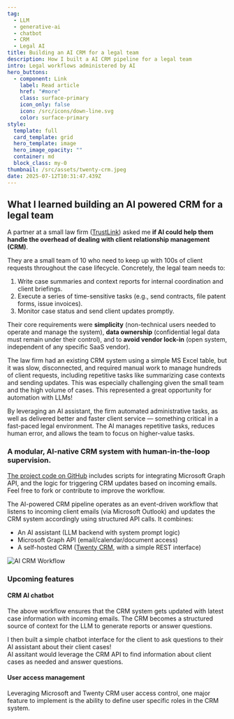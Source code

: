 ```yaml
---
tag:
  - LLM
  - generative-ai
  - chatbot
  - CRM
  - Legal AI
title: Building an AI CRM for a legal team
description: How I built a AI CRM pipeline for a legal team
intro: Legal workflows administered by AI
hero_buttons:
  - component: Link
    label: Read article
    href: "#more"
    class: surface-primary
    icon_only: false
    icon: /src/icons/down-line.svg
    color: surface-primary
style:
  template: full
  card_template: grid
  hero_template: image
  hero_image_opacity: ""
  container: md
  block_class: my-0
thumbnail: /src/assets/twenty-crm.jpeg
date: 2025-07-12T10:31:47.439Z
---
```


## What I learned building an AI powered CRM for a legal team

A partner at a small law firm ([TrustLink](https://trustlinkvietnam.com.vn/)) asked me **if AI could help them handle the overhead of dealing with client relationship management (CRM)**.

They are a small team of 10 who need to keep up with 100s of client requests throughout the case lifecycle. Concretely, the legal team needs to:
1. Write case summaries and context reports for internal coordination and client briefings.
2. Execute a series of time-sensitive tasks (e.g., send contracts, file patent forms, issue invoices).
3. Monitor case status and send client updates promptly.

Their core requirements were **simplicity** (non-technical users needed to operate and manage the system), **data ownership** (confidential legal data must remain under their control), and to **avoid vendor lock-in** (open system, independent of any specific SaaS vendor).

The law firm had an existing CRM system using a simple MS Excel table, but it was slow, disconnected, and required manual work to manage hundreds of client requests, including repetitive tasks like summarizing case contexts and sending updates. This was especially challenging given the small team and the high volume of cases.
This represented a great opportunity for automation with LLMs!

By leveraging an AI assistant, the firm automated administrative tasks, as well as delivered better and faster client service — something critical in a fast-paced legal environment.
The AI manages repetitive tasks, reduces human error, and allows the team to focus on higher-value tasks.


### A modular, AI-native CRM system with human-in-the-loop supervision.

[The project code on GitHub](https://github.com/eolecvk/trustlink-workflow) includes scripts for integrating Microsoft Graph API, and the logic for triggering CRM updates based on incoming emails. Feel free to fork or contribute to improve the workflow.

The AI-powered CRM pipeline operates as an event-driven workflow that listens to incoming client emails (via Microsoft Outlook) and updates the CRM system accordingly using structured API calls. It combines:
* An AI assistant (LLM backend with system prompt logic)
* Microsoft Graph API (email/calendar/document access)
* A self-hosted CRM ([Twenty CRM](https://twenty.com/), with a simple REST interface)

![AI CRM Workflow](/src/assets/crm-ai-mermaid.png)


### Upcoming features

#### CRM AI chatbot

The above workflow ensures that the CRM system gets updated with latest case information with incoming emails.
The CRM becomes a structured source of context for the LLM to generate reports or answer questions.

I then built a simple chatbot interface for the client to ask questions to their AI assistant about their client cases!  
AI assitant would leverage the CRM API to find information about client cases as needed and answer questions.


#### User access management

Leveraging Microsoft and Twenty CRM user access control, one major feature to implement is the ability to define user specific roles in the CRM system.